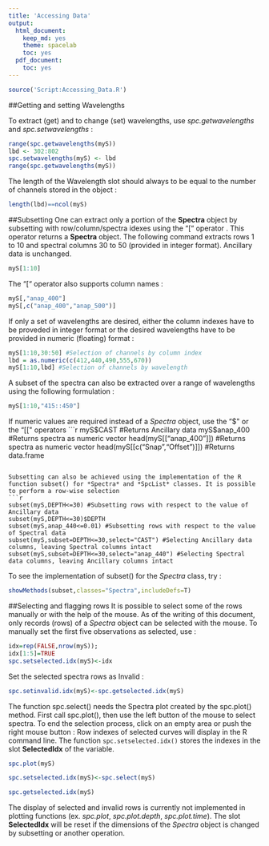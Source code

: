 ```yaml
---
title: 'Accessing Data'
output:
  html_document:
    keep_md: yes
    theme: spacelab
    toc: yes
  pdf_document:
    toc: yes
---
```

```r
source('Script:Accessing_Data.R')
```

##Getting and setting Wavelengths

To extract (get) and to change (set) wavelengths, use *spc.getwavelengths* and *spc.setwavelengths* :
```r
range(spc.getwavelengths(myS))
lbd <- 302:802
spc.setwavelengths(myS) <- lbd
range(spc.getwavelengths(myS))
```

The length of the Wavelength slot should always to be equal to the number of channels stored in the object :
```r
length(lbd)==ncol(myS)
```

##Subsetting
One can extract only a portion of the **Spectra** object by subsetting with row/column/spectra idexes using the “[“ operator . This operator returns a **Spectra** object. The following command extracts rows 1 to 10 and spectral columns 30 to 50 (provided in integer format). Ancillary data is unchanged. 
```r
myS[1:10]
```

The “[“ operator also supports column names :
```r
myS[,"anap_400"] 
myS[,c("anap_400","anap_500")] 
```

If only a set of wavelengths are desired, either the column indexes have to be proveded in integer format or the desired wavelengths have to be provided in numeric (floating) format :

```r
myS[1:10,30:50] #Selection of channels by column index
lbd = as.numeric(c(412,440,490,555,670))
myS[1:10,lbd] #Selection of channels by wavelength
```

A subset of the spectra can also be extracted over a range of wavelengths using the following formulation :
```r
myS[1:10,"415::450"] 
```

If numeric values are required instead of a *Spectra* object, use the “$" or the “[[" operators
```r
myS$CAST #Returns Ancillary data
myS$anap_400 #Returns spectra as numeric vector
head(myS[["anap_400"]]) #Returns spectra as numeric vector
head(myS[[c("Snap","Offset")]]) #Returns data.frame
```

Subsetting can also be achieved using the implementation of the R function subset() for *Spectra* and *SpcList* classes. It is possible to perform a row-wise selection 
```r
subset(myS,DEPTH<=30) #Subsetting rows with respect to the value of Ancillary data
subset(myS,DEPTH<=30)$DEPTH
subset(myS,anap_440<=0.01) #Subsetting rows with respect to the value of Spectral data
subset(myS,subset=DEPTH<=30,select="CAST") #Selecting Ancillary data columns, leaving Spectral columns intact
subset(myS,subset=DEPTH<=30,select="anap_440") #Selecting Spectral data columns, leaving Ancillary columns intact
```

To see the implementation of subset() for the *Spectra* class, try :
```r
showMethods(subset,classes="Spectra",includeDefs=T) 
```

##Selecting and flagging rows
It is possible to select some of the rows manually or with the help of the mouse. As of the writing of this document, only records (rows) of a *Spectra* object can be selected with the mouse. To manually set the first five observations as selected, use :
```r
idx=rep(FALSE,nrow(myS)); 
idx[1:5]=TRUE
spc.setselected.idx(myS)<-idx 
```

Set the selected spectra rows as Invalid :
```r
spc.setinvalid.idx(myS)<-spc.getselected.idx(myS) 
```

The function spc.select() needs the Spectra plot created by the spc.plot() method. First call spc.plot(), then use the left button of the mouse to select spectra. To end the selection process, click on an empty area or push the right mouse button : Row indexes of selected curves will display in the R command line. The function `spc.setselected.idx()` stores the indexes in the slot **SelectedIdx** of the variable.

```r
spc.plot(myS)
```
```r
spc.setselected.idx(myS)<-spc.select(myS)
```
```r
spc.getselected.idx(myS)
```

The display of selected and invalid rows is currently not implemented in plotting functions (ex. *spc.plot*, *spc.plot.depth*, *spc.plot.time*). The slot **SelectedIdx** will be reset if the dimensions of the *Spectra* object is changed by subsetting or another operation.

